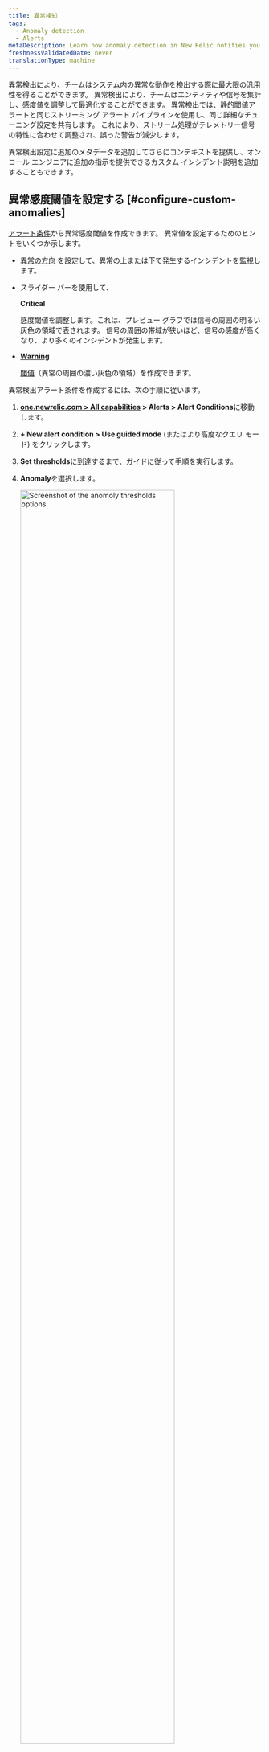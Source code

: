 ```yaml
---
title: 異常検知
tags:
  - Anomaly detection
  - Alerts
metaDescription: Learn how anomaly detection in New Relic notifies you of unusual app behavior.
freshnessValidatedDate: never
translationType: machine
---
```







異常検出により、チームはシステム内の異常な動作を検出する際に最大限の汎用性を得ることができます。 異常検出により、チームはエンティティや信号を集計し、感度値を調整して最適化することができます。 異常検出では、静的閾値アラートと同じストリーミング アラート パイプラインを使用し、同じ詳細なチューニング設定を共有します。 これにより、ストリーム処理がテレメトリー信号の特性に合わせて調整され、誤った警告が減少します。

異常検出設定に追加のメタデータを追加してさらにコンテキストを提供し、オンコール エンジニアに追加の指示を提供できるカスタム インシデント説明を追加することもできます。

## 異常感度閾値を設定する [#configure-custom-anomalies]

[アラート条件](/docs/alerts-applied-intelligence/new-relic-alerts/alert-conditions/create-nrql-alert-conditions/)から異常感度閾値を作成できます。 異常値を設定するためのヒントをいくつか示します。

* [異常の方向](#anomaly-direction) を設定して、異常の上または下で発生するインシデントを監視します。

* スライダー バーを使用して、

  <DNT>**Critical**</DNT>

  感度閾値を調整します。これは、プレビュー グラフでは信号の周囲の明るい灰色の領域で表されます。 信号の周囲の帯域が狭いほど、信号の感度が高くなり、より多くのインシデントが発生します。

* <DNT>[**Warning**](/docs/alerts-applied-intelligence/new-relic-alerts/advanced-alerts/advanced-techniques/set-thresholds-alert-condition/#threshold-levels)</DNT>

  [閾値](/docs/alerts-applied-intelligence/new-relic-alerts/advanced-alerts/advanced-techniques/set-thresholds-alert-condition/#threshold-levels)（異常の周囲の濃い灰色の領域）を作成できます。

異常検出アラート条件を作成するには、次の手順に従います。

1. <DNT>**[one.newrelic.com > All capabilities](https://one.newrelic.com/all-capabilities) > Alerts > Alert Conditions**</DNT>に移動します。

2. <DNT>**+ New alert condition > Use guided mode**</DNT> (またはより高度なクエリ モード) をクリックします。

3. <DNT>**Set thresholds**</DNT>に到達するまで、ガイドに従って手順を実行します。

4. <DNT>**Anomaly**</DNT>を選択します。

   <img
     width="80%;"
     title="Set anomoly thresholds"
     alt="Screenshot of the anomoly thresholds options"
     src={alertsTryAnomalyThresholds}
   />

5. 1 つ以上の閾値の設定を構成します。 異常検出は、以前のアクティビティに基づいて、次のデータ ポイントが何になるかを予測します。 異常検出の閾値は、実際の値が予測値からどれだけ離れているかを許容するアラート条件の感度を制御します。 閾値は、信号値が予測された値から離れている標準偏差の数です。 過去 7 日間のデータの予測値と実際の値の間の標準偏差を追跡します。

   しきい値を構成するには、次のことを行う必要があります。

   * 「しきい値の方向」を上、下、または両方に設定します。これは、信号値 (クエリの出力) が予測値を上回っている場合、予測値を下回っている場合、またはそのいずれかである場合にのみ、インシデントを作成することを意味します。

     このフィールドは、指定された期間中に許容値の範囲外にあるデータ ポイントの数を指定します。 オプションは<DNT>**for at least**</DNT>と<DNT>**at least once in**</DNT>です。 <DNT>**for at least**</DNT>を選択すると、インシデントが開かれる前に、信号のすべてのデータ ポイントが指定された期間、閾値の範囲外になければならないことを意味します。 インシデントを解決するには、その逆が真でなければなりません。 <DNT>**at least once in**</DNT>オプションは、信号のデータ ポイントのいずれかが閾値の範囲外になるとすぐに、インシデントが開くことを単に意味します。 このオプションを使用すると、インシデントをいつオープンするかを決定する際に期間は関係ありません。 ただし、これはインシデントの終了に関連します。 信号のすべてのデータ ポイントは、指定された期間にわたって閾値以内になければなりません

   * 「しきい値期間」を設定します。これは、インシデントが開かれる前にシグナル値がしきい値外に留まらなければならない時間と考えてください。逆に、インシデントがクローズされるためにシグナルがしきい値内にある必要がある時間でもあります。

     このフィールドは、上記の期間を回答します。信号が定義されているしきい値を超える長さです。これは実際のしきい値期間です。

   * 「しきい値レベル」を設定します。カスタム異常検出の場合、これはシグナルのデータ ポイントが予測した値からの標準偏差の数です。

6. アラート条件の詳細を追加し、 <DNT>**Save condition**</DNT>をクリックします。

## マルチシグナル条件のしきい値の設定 (ファセット クエリ) [#faceted-queries]

手順 1 でクエリをどのように定義したかによっては、アラート条件が 1 つだけでなく、多くのシグナルを監視している場合があります。NRQL を使用する場合、これらのクエリは [`FACET` 句](/docs/query-your-data/nrql-new-relic-query-language/get-started/nrql-syntax-clauses-functions/#sel-facet)を使用します。1 つのアラート条件で監視できるシグナルの最大数は 5,000 です。指定したしきい値設定は、この条件によって監視されるすべての信号に同じように適用されます。各信号は個別に監視および評価されますが、設定はすべての信号に一貫して適用されます。プレビュー チャートには最大 500 個のシグナルのみが表示されます。ただし、チャートに複数のシグナルが表示されている場合、予測シグナルとしきい値バンドは表示されません。理想的なしきい値を決定する際にその情報を表示するには、凡例から時系列シグナルの 1 つを選択して、グラフを 1 つの時系列にフィルター処理します。

## 異常の方向: 上限または下限の範囲を選択します [#anomaly-direction]

予測値を上回る (「上限」) か、予測値を下回る (「下限」) か、または上回るか下回るかを条件で検索するかどうかを選択できます。これらは、予測方向セレクターで選択します。

使用例：

* エラー率のようなデータ ソースには上限設定を使用する場合があります。これは、通常、データ ソースが上昇する場合のみ考慮し、下降する場合は考慮しないためです。
* スループットのようなデータ ソースには \[下限] 設定を使用できます。これは、突然の上昇変動が非常に一般的であるためですが、突然の大幅な下降は問題を示している可能性があるためです。

以下に、それぞれの異常方向の設定で、データの大きな変動がどのように扱われるかに関する例を示します。赤色の領域はインシデントを表します。

<img
  title="A screenshot of anomaly details in the New Relic UI"
  alt="A screenshot demonstrating how to select upper and lower ranges for anomalies"
  src={alertsAnomaliesSetUpperandLowerRanges}
/>

## 予測値の計算に関するルール [#anomaly-rules]

予測を計算するアルゴリズムは数学的に複雑です。その予測能力を支配する主要なルールのいくつかを次に示します。

* <DNT>**Age of data**</DNT>

  最初の作成では、データの可用性と予測の種類に応じて、1 ～ 4 週間のデータを使用して予測が計算されます。 現在、 `FACET`句を使用するクエリは保存されたデータでトレーニングされていません。 アルゴリズムは作成後、長期間にわたる継続的なデータ変動を考慮しますが、より最近のデータに大きな重みが与えられます。 短期間しか存在しないデータの場合、予測値は大きく変動する可能性があり、あまり正確ではありません。 これは、通常の値と動作を決定するのに十分なデータがないためです。 データの履歴が多いほど、予測の精度が高くなります。

* <DNT>**Consistency of data**</DNT>

  一貫した範囲内に留まるメトリクス値、またはゆっくりと着実に傾向を示すメトリクス値の場合、その動作がより予測可能になるということは、その感度値が予測付近でより厳しくなるということを意味します。 データがより多様で予測不可能な場合、感度値はより緩やかな (より広い) 値になります。

* <DNT>**Regular fluctuations**</DNT>

  1 週間未満の周期的変動 (毎週水曜日午後 1 時のデプロイメントや夜間のレポートなど) の場合、予測アルゴリズムはこれらの周期的変動を探し、それに調整しようとします。